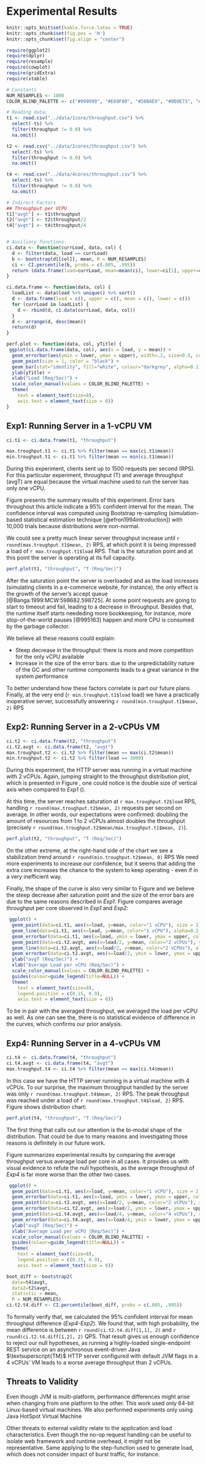# Experimental Results {#sec:results}

```r
knitr::opts_knit$set(kable.force.latex = TRUE)
knitr::opts_chunk$set(fig.pos = 'H')
knitr::opts_chunk$set(fig.align = "center")

require(ggplot2)
require(dplyr)
require(resample)
require(cowplot)
require(gridExtra)
require(xtable)
```

```r
# Constants
NUM_RESAMPLES <- 1000
COLOR_BLIND_PALETTE <- c("#999999", "#E69F00", "#56B4E9", "#009E73", "#F0E442", "#0072B2", "#D55E00", "#CC79A7")

# Reading data;
t1 <- read.csv("../data/1core/throughput.csv") %>%
  select(-ts) %>%
  filter(throughput != 0.0) %>%
  na.omit()

t2 <- read.csv("../data/2cores/throughput.csv") %>%
  select(-ts) %>%
  filter(throughput != 0.0) %>%
  na.omit()

t4 <- read.csv("../data/4cores/throughput.csv") %>%
  select(-ts) %>%
  filter(throughput != 0.0) %>%
  na.omit()

# Indirect Factors
## Throughput per VCPU
t1["avgt"] <- t1$throughput
t2["avgt"] <- t2$throughput/2
t4["avgt"] <- t4$throughput/4


# Auxiliary functions.
ci.data <- function(currLoad, data, col) {
  d <- filter(data, load == currLoad)
  b <- bootstrap(d[[col]], mean, R = NUM_RESAMPLES)
  ci <- CI.percentile(b, probs = c(.005, .995))
  return (data.frame(load=currLoad, mean=mean(ci), lower=ci[1], upper=ci[2]))
}

ci.data.frame <- function(data, col) {
  loadList <- data$load %>% unique() %>% sort()
  d <- data.frame(load = c(), upper = c(), mean = c(), lower = c())
  for (currLoad in loadList) {
    d <- rbind(d, ci.data(currLoad, data, col))
  }
  d <- arrange(d, desc(mean))
  return(d)
}

perf.plot <- function(data, col, yTitle) {
 ggplot(ci.data.frame(data, col), aes(x = load, y = mean)) +
  geom_errorbar(aes(ymin = lower, ymax = upper), width=.2, size=0.5, color = "darkblue")+
  geom_point(size = 1, color = "black") +
  geom_bar(stat="identity", fill="white", colour="darkgrey", alpha=0.1) +
  ylab(yTitle) +
  xlab("Load (Req/Sec)") +
  scale_color_manual(values = COLOR_BLIND_PALETTE) +
  theme(
    text = element_text(size=8),
    axis.text = element_text(size = 8))
}
```
## Exp1: Running Server in a 1-vCPU VM

<!-- The result set summary for *Exp1* is shown bellow: -->

<!-- ```{r, t1_sum, comment=NA, results='asis'} -->
<!-- # align param must have an extra col for the row.id, if it is the case. -->
<!-- t1_aux <- t1 -->
<!-- colnames(t1_aux) <- c("Load", "Throughput", "avgT") -->
<!-- print.xtable(xtable(summary(t1_aux), caption = "Exp1 results summary.", align = "llll"), -->
<!--              comment = FALSE, -->
<!--              floating = TRUE, -->
<!--              type = "latex", -->
<!--              table.placement = "H", -->
<!--              include.rownames=FALSE, -->
<!--              hline.after = FALSE) -->
<!-- ``` -->

```r
ci.t1 <- ci.data.frame(t1, "throughput")

max.troughput.t1 <- ci.t1 %>% filter(mean == max(ci.t1$mean))
min.troughput.t1 <- ci.t1 %>% filter(mean == min(ci.t1$mean))
```

During this experiment, clients sent up to 1500 requests per second (RPS).
For this particular experiment, throughput (T) and average throughput (avgT) are
equal because the virtual machine used to run the server has only one vCPU. 

Figure \ref{fig:t1_plot} presents the summary results of this experiment. 
Error bars throughout this article indicate a 95\% confident interval for the mean.
The confidence interval was computed using Bootstrap re-sampling (simulation-based
statistical estimation technique [@efron1994introduction]) with 10,000 trials
because distributions were non-normal.

We could see a pretty much linear server throughput increase until
`r round(max.troughput.t1$mean, 2)` RPS, at which point it is being impressed 
a load of `r max.troughput.t1$load` RPS. That is the saturation point and at this
point the server is operating at its full capacity.

```r
perf.plot(t1, "throughput", "T (Req/Sec)")
```

After the saturation point the server is overloaded and as the load increases 
(simulating clients in a e-commerce website, for instance), the only
effect is the growth of the server's accept queue [@Banga:1999:MCW:598682.598725].
At some point requests are going to start to timeout and fail, leading to a decrease in throughput. Besides that, the runtime itself starts neededing more
bookkeeping, for instance, more stop-of-the-world pauses [@995163] happen and 
more CPU is consumed by the garbage collector.

We believe all these reasons could explain:

* Steep decrease in the throughput: there is more and more competition for the
only vCPU available
* Increase in the size of the error bars: due to the unpredictability nature of
the GC and other runtime components leads to a great variance in the system performance

To better understand how these factors correlate is part our future plans. Finally, at the very end (`r min.troughput.t1$load` load) we have a practically inoperative server, successfully answering `r round(min.troughput.t1$mean, 2)` RPS

## Exp2: Running Server in a 2-vCPUs VM

```r
ci.t2 <- ci.data.frame(t2, "throughput")
ci.t2.avgt <- ci.data.frame(t2, "avgt")
max.troughput.t2 <- ci.t2 %>% filter(mean == max(ci.t2$mean))
min.troughput.t2 <- ci.t2 %>% filter(load == 3000)
```

During this experiment, the HTTP server was running in a virtual machine with 2 vCPUs.
Again, jumping straight to the throughput distribution plot, which is presented
in Figure \ref{fig:t2_plot}, one could notice is the double size of vertical
axis when compared to *Exp1* (\ref{fig:t1_plot}).

At this time, the server reaches saturation at `r max.troughput.t2$load`
RPS, handling `r round(max.troughput.t2$mean, 2)` requests per second on average.
In other words, our expectations were confirmed: doubling the amount of resources
from 1 to 2 vCPUs almost doubles the throughput (precisely  `r round(max.troughput.t2$mean/max.troughput.t1$mean, 2)`).

```r
perf.plot(t2, "throughput", "T (Req/Sec)")
```

On the other extreme, at the right-hand side of the chart we see a stabilization
trend around `r round(min.troughput.t2$mean, 0)` RPS We need more experiments to
increase our confidence, but it seems that adding the extra core increases the
chance to the system to keep operating - even if in a very inefficient way.

Finally, the shape of the curve is also very similar to Figure \ref{fig:t1_plot} and we
believe the steep decrease after saturation point and the size of the error bars
are due to the same reasons described in *Exp1*. Figure \ref{fig:t1t2_plot} compares
average throughput per core observed in *Exp1* and *Exp2*:

```r
 ggplot() +
  geom_point(data=ci.t1, aes(x=load, y=mean, color="1 vCPU"), size = 2) +
  geom_line(data=ci.t1, aes(x=load, y=mean, color="1 vCPU"), alpha=0.2, color = "darkgrey") +
  geom_errorbar(data=ci.t1, aes(x=load, ymin = lower, ymax = upper, color="1 vCPU"), width=.2, size=0.5)+
  geom_point(data=ci.t2.avgt, aes(x=load/2, y=mean, color="2 vCPUs"), size = 2) +
  geom_line(data=ci.t2.avgt, aes(x=load/2, y=mean, color="2 vCPUs"), alpha=0.1) +
  geom_errorbar(data=ci.t2.avgt, aes(x=load/2, ymin = lower, ymax = upper, color="2 vCPUs"), width=.2, size=0.5)+
  ylab("avgT (Req/Sec)") +
  xlab("Average Load per vCPU (Req/Sec)") +
  scale_color_manual(values = COLOR_BLIND_PALETTE) +
  guides(colour=guide_legend(title=NULL)) +
  theme(
    text = element_text(size=8),
    legend.position = c(0.15, 0.9),
    axis.text = element_text(size = 8))
```

To be in pair with the averaged throughput, we averaged the load per vCPU as well.
As one can see the, there is no statistical evidence of difference in the curves,
which confirms our prior analysis.

## Exp4: Running Server in a 4-vCPUs VM

```r
ci.t4 <- ci.data.frame(t4, "throughput")
ci.t4.avgt <- ci.data.frame(t4, "avgt")
max.troughput.t4 <- ci.t4 %>% filter(mean == max(ci.t4$mean))
```

In this case we have the HTTP server running in a virtual machine with 4 vCPUs.
To our surprise, the maximum throughput handled by the server was only 
`r round(max.troughput.t4$mean, 2)` RPS. The peak throughput was reached under a 
load of `r round(max.troughput.t4$load, 2)` RPS. Figure \ref{fig:t4_plot} shows
distribution chart:

```r
perf.plot(t4, "throughput", "T (Req/Sec)")
```

The first thing that calls out our attention is the bi-modal shape of the
distribution.  That could be due to many reasons and investigating those
reasons is definitely in our future work.

Figure \ref{fig:t4avgt_plot} summarizes experimental results by comparing the
average throughput versus average load per core in all cases. It provides us
with visual evidence to refute the null hypothesis, as the average throughput of
*Exp4* is far more worse than the other two cases. 

```r
 ggplot() +
  geom_point(data=ci.t1, aes(x=load, y=mean, color="1 vCPU"), size = 2) +
  geom_errorbar(data=ci.t1, aes(x=load, ymin = lower, ymax = upper, color="1 vCPU"), width=.2, size=0.5)+
  geom_point(data=ci.t2.avgt, aes(x=load/2, y=mean, color="2 vCPUs"), size = 2) +
  geom_errorbar(data=ci.t2.avgt, aes(x=load/2, ymin = lower, ymax = upper, color="1 vCPU"), width=.2, size=0.5)+
  geom_point(data=ci.t4.avgt, aes(x=load/4, y=mean, color="4 vCPUs"), size = 2) +
  geom_errorbar(data=ci.t4.avgt, aes(x=load/4, ymin = lower, ymax = upper, color="4 vCPUs"), width=.2, size=0.5)+
  ylab("avgT (Req/Sec)") +
  xlab("Average Load per vCPU (Req/Sec)") +
  scale_color_manual(values = COLOR_BLIND_PALETTE) +
  guides(colour=guide_legend(title=NULL)) +
  theme(
    text = element_text(size=8),
    legend.position = c(0.15, 0.9),
    axis.text = element_text(size = 8))
```

```r
boot_diff <- bootstrap2(
  data=t4$avgt,
  data2=t2$avgt,
  statistic = mean,
  R = NUM_RESAMPLES)
ci.t2.t4.diff <- CI.percentile(boot_diff, probs = c(.005, .995))
```

To formally verify that, we calculated the 95\% confident interval for mean 
throughput difference (*Exp4-Exp2*). We found that, with high probability, the 
mean difference is between `r round(ci.t2.t4.diff[1,1], 2)` and 
`r round(ci.t2.t4.diff[1,2], 2)` QPS. That result gives us enough confidence to
reject our null hypotheses, as running a highly-loaded
single-endpoint REST  service on an asynchronous event-driven Java
$\textsuperscript{TM}$  HTTP server  configured with default JVM flags in a 4
vCPUs' VM leads to a worse average  throughput than 2 vCPUs.

## Threats to Validity

Even though JVM is multi-platform, performance differences might arise when
changing from one platform to the other. This work used only 64-bit Linux-based
virtual machines. We also performed experiments only using Java HotSpot Virtual
Machine

Other threats to external validity relate to the application and load characteristics.
Even though the no-op request handling can be useful to isolate web framework and
runtime overhead, it might not be representative. Same applying to the step-function
used to generate load, which does not consider impact of burst traffic, for instance.